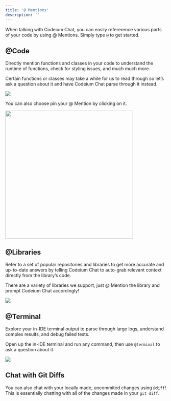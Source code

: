 ```yaml
---
title: '@ Mentions'
description: ''
---
```


When talking with Codeium Chat, you can easily refererence various parts of your code by using @ Mentions. Simply type `@` to get started.

## \@Code

Directly mention functions and classes in your code to understand the runtime of functions, check for styling issues, and much much more.

Certain functions or classes may take a while for us to read through so let’s ask a question about it and have Codeium Chat parse through it instead.

<img src = "https://exafunction.github.io/public/university_videos/chat_content/atmentions1.gif"/>

You can also choose pin your @ Mention by clicking on it. 

<img width = "400" src = "/assets/pinatmentions.png"/>

## \@Libraries

Refer to a set of popular repositories and libraries to get more accurate and up-to-date answers by telling Codeium Chat to auto-grab relevant context directly from the library’s code.

There are a variety of libraries we support, just @ Mention the library and prompt Codeium Chat accordingly!

<img src = "https://exafunction.github.io/public/university_videos/chat_content/atmentions2.gif"/>

## \@Terminal 

Explore your in-IDE terminal output to parse through large logs, understand complex results, and debug failed tests.

Open up the in-IDE terminal and run any command, then use `@terminal` to ask a question about it.

<img src = "https://exafunction.github.io/public/demos/at-terminal-sift.gif"/>

## Chat with Git Diffs

You can also chat with your locally made, uncommited changes using `@diff`! This is essentially chatting with all of the changes made in your `git diff`.

